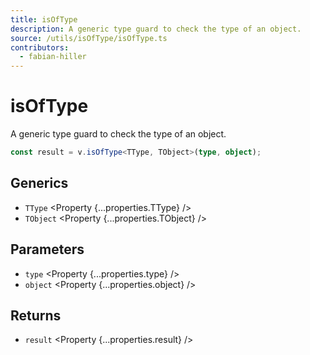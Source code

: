 ```yaml
---
title: isOfType
description: A generic type guard to check the type of an object.
source: /utils/isOfType/isOfType.ts
contributors:
  - fabian-hiller
---
```



# isOfType

A generic type guard to check the type of an object.

```ts
const result = v.isOfType<TType, TObject>(type, object);
```

## Generics

- `TType` <Property {...properties.TType} />
- `TObject` <Property {...properties.TObject} />

## Parameters

- `type` <Property {...properties.type} />
- `object` <Property {...properties.object} />

## Returns

- `result` <Property {...properties.result} />
